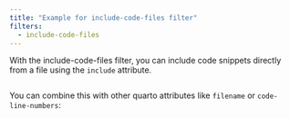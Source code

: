```yaml
---
title: "Example for include-code-files filter"
filters:
  - include-code-files
---
```


With the include-code-files filter, you can include code snippets directly from a file using the `include` attribute.

```.python
```

You can combine this with other quarto attributes like `filename` or `code-line-numbers`:

```.python
```